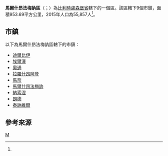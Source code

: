 {{Infobox settlement
| name = 馬爾什昂法梅訥區
| native_name = {{Lang|fr|Arrondissement de Marche-en-Famenne}}
| type = {{flag|Belgium}}行政區
| image_skyline = 
| image_alt = 
| image_caption = 
| image_map = Arrondissement Marche-en-Famenne Belgium Map.png
| map_alt = 
| map_caption = 馬爾什昂法梅訥區在[[盧森堡省|盧森堡省]]的位置
| latd = 50.25
| longd = 5.45
| coor_pinpoint = 
| coordinates_type = region:BE_type:adm3rd
| coordinates_display = inline,title
| coordinates_footnotes = 
| coordinates_region = BE
| subdivision_type = 國家
| subdivision_name = {{flag|Belgium}}
| subdivision_type1 = 地區
| subdivision_name1 = {{BE-REG-WAL}}
| subdivision_type2 = 省份
| subdivision_name2 = {{BE-PROV-LX}}
| parts_type = 市鎮
| parts_style = para
| p1 = 9
| established_title = 
| established_date = 
| unit_pref  = Metric
| area_footnotes = 
| area_total_km2 = 953.69
| elevation_footnotes = 
| elevation_m = 
| population_footnotes = <ref name="population">[http://www.citypopulation.de/php/belgium-luxembourg.php Belgium: Luxembourg (Marche-en-Famenne)]. City Population.</ref>
| population_total = 55,857
| population_as_of  = 2015年
| population_density_km2 = 58.57
| timezone1 = [[Central_European_Time|CET]]
| utc_offset1 = +1
| timezone1_DST = [[Central_European_Summer_Time|CEST]]
| utc_offset1_DST = +2
| iso_code = 
| website = 
| footnotes = 
}}

'''馬爾什昂法梅訥區'''（{{Lang-fr|Arrondissement de Marche-en-Famenne}}；{{Lang-nl|Arrondissement Marche-en-Famenne}}）為[[比利時|比利時]][[盧森堡省|盧森堡省]]轄下的一個區。該區轄下9個市鎮，面積953.69平方公里，2015年人口為55,857人<ref name="population"/>。

==市鎮==
以下為馬爾什昂法梅訥區轄下的市鎮：
*[[迪爾比伊|迪爾比伊]]
*[[埃爾澤|埃爾澤]]
*[[奧通|奧通]]
*[[拉羅什昂阿登|拉羅什昂阿登]]
*[[馬奈|馬奈]]
*[[馬爾什昂法梅訥|馬爾什昂法梅訥]]
*[[納索涅|納索涅]]
*[[朗德|朗德]]
*[[泰訥維爾|泰訥維爾]]

==參考來源==
{{reflist}}

{{盧森堡省市區}}
{{Administrative arrondissements of Belgium|state=collapsed}}

[[Category:盧森堡省行政區|M]]


{{Belgium-geo-stub}}